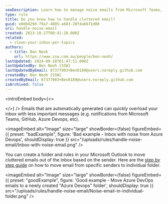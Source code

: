 ```yaml
---
seoDescription: Learn how to manage noise emails from Microsoft Teams, GitHub, Azure Devops and more with simple rules in Outlook.
type: rule
title: Do you know how to handle cluttered email?
guid: e0d0429d-79a7-4005-a683-20f4a6671d08
uri: handle-noise-email
created: 2023-10-27T00:41:28.000Z
related:
  - clean-your-inbox-per-topics
authors:
  - title: Ben Neoh
    url: https://www.ssw.com.au/people/ben-neoh/
lastUpdated: 2024-09-18T01:47:51.000Z
lastUpdatedBy: Ben Neoh [SSW]
lastUpdatedByEmail: 87377903+Ben0189@users.noreply.github.com
createdBy: Ben Neoh [SSW]
createdByEmail: 87377903+Ben0189@users.noreply.github.com
isArchived: false
---
```


<introEmbed
  body={<>

  </>}
/>
Emails that are automatically generated can quickly overload your inbox with less important messages (e.g. notifications from Microsoft Teams, GitHub, Azure Devops, etc).

<imageEmbed
  alt="Image"
  size="large"
  showBorder={false}
  figureEmbed={{
    preset: "badExample",
    figure: 'Bad example - Inbox with noise from Azure Devops',
    shouldDisplay: true
  }}
  src="/uploads/rules/handle-noise-email/Inbox-with-noise-email.png"
/>

You can create a folder and rules in your Microsoft Outlook to move cluttered emails out of the inbox based on the sender. Here are the [step by step guide](https://support.microsoft.com/en-gb/office/always-move-messages-from-a-specific-sender-e28d03c0-077d-4366-a348-4536f0fc9008)  on how to move email from specific senders to individual folder.

<imageEmbed
  alt="Image"
  size="large"
  showBorder={false}
  figureEmbed={{
    preset: "goodExample",
    figure: 'Good example - Move Azure DevOps emails to a newly created "Azure Devops" folder',
    shouldDisplay: true
  }}
  src="/uploads/rules/handle-noise-email/Noise-email-in-individual-folder.png"
/>
